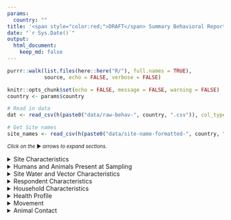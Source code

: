 ```yaml
---
params:
  country: ""
title: '<span style="color:red;">DRAFT</span> Summary Behavioral Report: `r params$country`'
date: "`r Sys.Date()`"
output:
  html_document:
    keep_md: false
---
```

```r
purrr::walk(list.files(here::here("R/"), full.names = TRUE),
            source, echo = FALSE, verbose = FALSE)

knitr::opts_chunk$set(echo = FALSE, message = FALSE, warning = FALSE)
country <- params$country

# Read in data
dat <- read_csv(h(paste0("data/raw-behav-", country, ".csv")), col_types = raw_specs)

# Get Site names
site_names <- read_csv(h(paste0("data/site-name-formatted-", country, ".csv")), col_types = cols())
```

<small>_Click on the_ ▶ _︎arrows to expand sections._</small>

<details>
<summary>Site Characteristics</summary>
```r
# Seasons
season_sites <- get_sum_table(dat, 
                              pretty_names = site_names, 
                              group_var = "season", 
                              factor_levels = c("Dry",
                                                "Wet"),
                              factor_lab = c("dry",
                                             "wet"),
                              table_lab="Sampling Season")


# human_density_impact
sites_human_density_impact <- get_sum_table(dat, 
                                            pretty_names = site_names, 
                                            group_var = "human_density_impact", 
                                            factor_levels = c("urban",
                                                              "peri-urban",
                                                              "rural",       
                                                              "low disturbance"), 
                                            table_lab="Human Density at Sampling Sites")


# disease_transmission_interfaces
sites_disease_transmission_interfaces <- get_sum_table(dat, 
                                                       pretty_names = site_names, 
                                                       group_var = "disease_transmission_interfaces", 
                                                       factor_levels = c("animal production",
                                                                         "crop production", 
                                                                         "dwellings and temporary settlements",
                                                                         "extractive industry",
                                                                         "market and value chain", 
                                                                         "natural areas", 
                                                                         "wildlife restaurant", 
                                                                         "human hospital",
                                                                         "zoos and sanctuaries",
                                                                         "outbreak investigation"), 
                                                       table_lab="Disease Transmission Interface at Sampling Sites",
                                                       asterisk = TRUE)


# veterinarian_care
sites_veterinarian_care <- get_sum_table(dat, 
                                         pretty_names = site_names, 
                                         group_var = "veterinarian_care", 
                                         factor_levels = c("yes",
                                                           "no",
                                                           "N/A"), 
                                         table_lab="Veterinarian Care at Sampling Sites")


# sampling_area_size
sites_sampling_area_size <- get_sum_table(dat, 
                                          pretty_names = site_names, 
                                          group_var = "sampling_area_size", 
                                          factor_levels = c("small <650 square meters",
                                                            "medium 650 - 3500 square meters",
                                                            "large 3500 – 7000 square meters",       
                                                            "extra large >7000 square meters",
                                                            "N/A"),
                                          table_lab="Size of Sampling Sites")

# Together
out <- bind_rows(season_sites, sites_human_density_impact, sites_disease_transmission_interfaces, sites_veterinarian_care, sites_sampling_area_size)

format_sum_table(out, footer = TRUE) 

```
</details>

<details>
<summary>Humans and Animals Present at Sampling</summary>
```r

# humans_present
humans_present_sites <- get_sum_table(dat, 
                                      pretty_names = site_names, 
                                      group_var = "humans_present", 
                                      factor_levels = c("none present",
                                                        "1-10",
                                                        "11-100",       
                                                        "101-1000",        
                                                        ">1000"), 
                                      table_lab="Humans Present at Sampling Sites")


# rodents_present
rodents_present_sites <- get_sum_table(dat, 
                                       pretty_names = site_names, 
                                       group_var = "rodents_present", 
                                       factor_levels = c("none present",
                                                         "1-10",
                                                         "11-100",       
                                                         "101-1000",        
                                                         ">1000"), 
                                       table_lab="Rodents Present at Sampling Sites")

# bats_present
bats_present_sites <- get_sum_table(dat, 
                                    pretty_names = site_names, 
                                    group_var = "bats_present", 
                                    factor_levels = c("none present",
                                                      "1-10",
                                                      "11-100",       
                                                      "101-1000",        
                                                      ">1000"), 
                                    table_lab="Bats Present at Sampling Sites")

# nhp_present
nhp_present_sites <- get_sum_table(dat, 
                                   pretty_names = site_names, 
                                   group_var = "nhp_present", 
                                   factor_levels = c("none present",
                                                     "1-10",
                                                     "11-100",       
                                                     "101-1000",        
                                                     ">1000"), 
                                   table_lab="Primates Present at Sampling Sites")

# birds_present
birds_present_sites <- get_sum_table(dat, 
                                     pretty_names = site_names, 
                                     group_var = "birds_present", 
                                     factor_levels = c("none present",
                                                       "1-10",
                                                       "11-100",       
                                                       "101-1000",        
                                                       ">1000"), 
                                     table_lab="Birds Present at Sampling Sites")

# carnivores_present
carnivores_present_sites <- get_sum_table(dat, 
                                          pretty_names = site_names, 
                                          group_var = "carnivores_present", 
                                          factor_levels = c("none present",
                                                            "1-10",
                                                            "11-100",       
                                                            "101-1000",        
                                                            ">1000"), 
                                          table_lab="Carnivores Present at Sampling Sites")

# ungulates_present
ungulates_present_sites <- get_sum_table(dat, 
                                         pretty_names = site_names, 
                                         group_var = "ungulates_present", 
                                         factor_levels = c("none present",
                                                           "1-10",
                                                           "11-100",       
                                                           "101-1000",        
                                                           ">1000"), 
                                         table_lab="Ungulates Present at Sampling Sites")

# pangolins_present
pangolins_present_sites <- get_sum_table(dat, 
                                         pretty_names = site_names, 
                                         group_var = "pangolins_present", 
                                         factor_levels = c("none present",
                                                           "1-10",
                                                           "11-100",       
                                                           "101-1000",        
                                                           ">1000"), 
                                         table_lab="Pangolins Present at Sampling Sites")


# poultry_present
poultry_present_sites <- get_sum_table(dat, 
                                       pretty_names = site_names, 
                                       group_var = "poultry_present", 
                                       factor_levels = c("none present",
                                                         "1-10",
                                                         "11-100",       
                                                         "101-1000",        
                                                         ">1000"), 
                                       table_lab="Poultry Present at Sampling Sites")


# goats_present
goats_present_sites <- get_sum_table(dat, 
                                     pretty_names = site_names, 
                                     group_var = "goats_present", 
                                     factor_levels = c("none present",
                                                       "1-10",
                                                       "11-100",       
                                                       "101-1000",        
                                                       ">1000"), 
                                     table_lab="Goats Present at Sampling Sites")

# camels_present
camels_present_sites <- get_sum_table(dat, 
                                      pretty_names = site_names, 
                                      group_var = "camels_present", 
                                      factor_levels = c("none present",
                                                        "1-10",
                                                        "11-100",       
                                                        "101-1000",        
                                                        ">1000"), 
                                      table_lab="Camels Present at Sampling Sites")


# swine_present
swine_present_sites <- get_sum_table(dat, 
                                     pretty_names = site_names, 
                                     group_var = "swine_present", 
                                     factor_levels = c("none present",
                                                       "1-10",
                                                       "11-100",       
                                                       "101-1000",        
                                                       ">1000"), 
                                     table_lab="Swine Present at Sampling Sites")


# cattle_present
cattle_present_sites <- get_sum_table(dat, 
                                      pretty_names = site_names, 
                                      group_var = "cattle_present", 
                                      factor_levels = c("none present",
                                                        "1-10",
                                                        "11-100",       
                                                        "101-1000",        
                                                        ">1000"), 
                                      table_lab="Cattle Present at Sampling Sites")


# dogs_present
dogs_present_sites <- get_sum_table(dat, 
                                    pretty_names = site_names, 
                                    group_var = "dogs_present", 
                                    factor_levels = c("none present",
                                                      "1-10",
                                                      "11-100",       
                                                      "101-1000",        
                                                      ">1000"), 
                                    table_lab="Dogs Present at Sampling Sites")


# cats_present
cats_present_sites <- get_sum_table(dat, 
                                    pretty_names = site_names, 
                                    group_var = "cats_present", 
                                    factor_levels = c("none present",
                                                      "1-10",
                                                      "11-100",       
                                                      "101-1000",        
                                                      ">1000"), 
                                    table_lab="Cats Present at Sampling Sites")


# Together
out <- bind_rows(humans_present_sites, rodents_present_sites, bats_present_sites,nhp_present_sites, birds_present_sites, carnivores_present_sites, ungulates_present_sites, pangolins_present_sites, poultry_present_sites, goats_present_sites, camels_present_sites, swine_present_sites, cattle_present_sites, dogs_present_sites, cats_present_sites)

format_sum_table(out, footer = FALSE) 

```
</details>

<details>
<summary>Site Water and Vector Characteristics</summary>
```r

# drinking_water_shared
sites_drinking_water_shared <- get_sum_table(dat, 
                                             pretty_names = site_names, 
                                             group_var = "drinking_water_shared", 
                                             factor_levels = c("yes",
                                                               "no",
                                                               "unknown"), 
                                             table_lab="Drinking Water Shared Between Animals and Humans at Sampling Sites")


# bathing_water_shared
sites_bathing_water_shared <- get_sum_table(dat, 
                                            pretty_names = site_names, 
                                            group_var = "bathing_water_shared", 
                                            factor_levels = c("yes",
                                                              "no",
                                                              "unknown"), 
                                            table_lab="Bathing Water Shared Between Animals and Humans at Sampling Sites")

# toilets_available
sites_toilets_available <- get_sum_table(dat, 
                                         pretty_names = site_names, 
                                         group_var = "toilets_available", 
                                         factor_levels = c("well maintained",
                                                           "not maintained",
                                                           "used",
                                                           "not used",
                                                           "none observed"), 
                                         table_lab="Toilets Available at Sampling Sites",
                                         asterisk = TRUE)

# drinking_water_source
sites_drinking_water_source <- get_sum_table(dat, 
                                             pretty_names = site_names, 
                                             group_var = "drinking_water_source_site", 
                                             factor_levels = c("fully unprotected: pond, uncovered well",
                                                               "rainwater harvesting, water trucking",
                                                               "fully protected: water network with taps, covered well",
                                                               "none observed"), 
                                             table_lab="Drinking Water Source at Sampling Sites",
                                             asterisk = TRUE)

#average_trip_to_water
sites_average_trip_to_water <- get_sum_table(dat, 
                                             pretty_names = site_names, 
                                             group_var = "average_trip_to_water", 
                                             factor_levels = c("<5 minutes walking",
                                                               "5-30 minutes walking",
                                                               ">30 minutes walking",
                                                               "N/A"),
                                             table_lab="Average Trip to Water Sampling Sites")


# insect_vectors
sites_insect_vectors <- get_sum_table(dat, 
                                      pretty_names = site_names, 
                                      group_var = "insect_vectors", 
                                      factor_levels = c("mosquito",
                                                        "sand",
                                                        "tsetse",       
                                                        "tick",        
                                                        "other",
                                                        "none observed"), 
                                      factor_lab = c("mosquito",
                                                     "sand fly",
                                                     "tsetse fly",
                                                     "tick",
                                                     "other",
                                                     "none observed"),
                                      table_lab="Insect Vectors at Sampling Sites",
                                      asterisk = TRUE)

# vector_control_measures
sites_vector_control <- get_sum_table(dat, 
                                      pretty_names = site_names, 
                                      group_var = "vector_control_measures", 
                                      factor_levels = c("yes",
                                                        "no"), 
                                      table_lab="Vector Control Measures Observed at Sampling Sites")


# community_engagement
community_engagement_sites <- get_sum_table(dat, 
                                            pretty_names = site_names, 
                                            group_var = "community_engagement", 
                                            factor_levels = c("yes",
                                                              "no",
                                                              "N/A"),
                                            factor_lab = c("yes",
                                                           "no",
                                                           "unknown"),
                                            table_lab="Community Engagement at Sampling Sites")


# Together
out <- bind_rows(sites_drinking_water_shared, sites_bathing_water_shared, sites_toilets_available, sites_drinking_water_source, sites_average_trip_to_water, sites_insect_vectors, sites_vector_control, community_engagement_sites)

format_sum_table(out, footer = TRUE) 

```
</details>

<details>
<summary>Respondent Characteristics</summary>
```r
# Gender
gender_table <- get_sum_table(dat, 
                              pretty_names = site_names, 
                              group_var = "gender", 
                              factor_levels = c("male", 
                                                "female", 
                                                "other"), 
                              table_lab = "Gender")

# Education
edu_table_participant <- get_sum_table(dat, 
                                       pretty_names = site_names, 
                                       group_var = "highest_education", 
                                       factor_levels = c("none", 
                                                         "primary school",
                                                         "secondary school",
                                                         "college/university/professional",
                                                         "missing"), 
                                       table_lab="Education (highest level completed)\nRespondent")

edu_table_mother <- get_sum_table(dat, 
                                  pretty_names = site_names, 
                                  group_var = "highest_education_mother", 
                                  factor_levels = c("none", 
                                                    "primary school", 
                                                    "secondary school", 
                                                    "college/university/professional", 
                                                    "missing"), 
                                  table_lab="Education (highest level completed)\nMother")

edu_table <- bind_rows(edu_table_participant, edu_table_mother)

# Time at location
time_table <- get_sum_table(dat, 
                            pretty_names = site_names, 
                            group_var = "length_lived", 
                            factor_levels = c("<1 month", 
                                              "1 month - 1 year", 
                                              ">1 - 5 years", 
                                              ">5 - 10 years", 
                                              ">10 years",
                                              "missing"), 
                            table_lab="Length of Time Living at Location")

# Job
job_table <- get_sum_table(dat, 
                           pretty_names = site_names, 
                           group_var = "job_position", 
                           factor_levels = c("manager/owner/foreman", 
                                             "worker", 
                                             "live and work at home independently", 
                                             "professional", 
                                             "other", 
                                             "missing"), 
                           table_lab="Job Posiition")

# Livelihood
liv_table_all <- get_sum_table(dat, 
                               pretty_names = site_names, 
                               group_var = "livelihoods",
                               factor_levels = c("extraction of minerals, gas, oil, timber",
                                                 "crop production",
                                                 "wildlife restaurant business" ,
                                                 "wild/exotic animal trade/market business",
                                                 "rancher/farmer animal production business",
                                                 "meat processing, slaughterhouse, abattoir",
                                                 "zoo/sanctuary animal health care",
                                                 "protected area worker",
                                                 "hunter/trapper/fisher",
                                                 "forager/gatherer/non-timber forest product collector",
                                                 "migrant laborer",
                                                 "nurse, doctor, traditional healer, community health worker",
                                                 "construction",
                                                 "homemaker",
                                                 "livestock/domestic animal/product trade",
                                                 "grocery (vegetables)", 
                                                 "non-wildlife restaurant business",
                                                 "non-animal business",
                                                 "student",
                                                 "unemployed",
                                                 "child",
                                                 "military",
                                                 "animal health provider/veterinarian",
                                                 "bat guano harvester",
                                                 "other",
                                                 "missing"),
                               table_lab="Livelihood Activities (past year)\nAll",
                               asterisk = TRUE)


liv_table_pri <- get_sum_table(dat,
                               pretty_names = site_names,
                               group_var = "primary_livelihood",
                               factor_levels = c("extraction of minerals, gas, oil, timber",
                                                 "crop production",
                                                 "wildlife restaurant business" ,
                                                 "wild/exotic animal trade/market business",
                                                 "rancher/farmer animal production business",
                                                 "meat processing, slaughterhouse, abattoir",
                                                 "zoo/sanctuary animal health care",
                                                 "protected area worker",
                                                 "hunter/trapper/fisher",
                                                 "forager/gatherer/non-timber forest product collector",
                                                 "migrant laborer",
                                                 "nurse, doctor, traditional healer, community health worker",
                                                 "construction",
                                                 "homemaker",
                                                 "livestock/domestic animal/product trade",
                                                 "grocery (vegetables)", 
                                                 "non-wildlife restaurant business",
                                                 "non-animal business",
                                                 "student",
                                                 "unemployed",
                                                 "child",
                                                 "military",
                                                 "animal health provider/veterinarian",
                                                 "bat guano harvester",
                                                 "other",
                                                 "missing"),
                               table_lab="Livelihood Activities (past year)\nPrimary")

liv_table <- bind_rows(liv_table_all, liv_table_pri)

# Age (run separate because calculating %tiles)
age_total <-  suppressWarnings( dat %>%
                                  mutate(age = floor(as.numeric(age))) %>%
                                  summarise(Mean = mean(age, na.rm = TRUE), 
                                            Minimum = min(age, na.rm = TRUE), 
                                            `First Quartile` = quantile(age, 0.25, na.rm = TRUE), 
                                            Median = median(age, na.rm = TRUE), 
                                            `Third Quartile` = quantile(age, 0.75, na.rm = TRUE), 
                                            Maximum = max(age, na.rm = TRUE)) %>%
                                  gather() %>%
                                  mutate(Aggregate = round(value, 0)) %>%
                                  select(-value) 
)


age_table <- dat %>%
  mutate(age = floor(as.numeric(age))) %>%
  group_by(concurrent_sampling_site) %>%
  summarise(Mean = mean(age, na.rm = TRUE),
            Minimum = min(age, na.rm = TRUE),
            `First Quartile` = quantile(age, 0.25, na.rm = TRUE),
            Median = median(age, na.rm = TRUE),
            `Third Quartile` = quantile(age, 0.75, na.rm = TRUE),
            Maximum = max(age, na.rm = TRUE)) %>%
  t() %>%
  as.data.frame() %>%
  header_true() %>%
  as_tibble() %>%
  mutate_if(is.factor, function(x) round(as.numeric(as.character(x)), 0)) %>%
  left_join(age_total, by = c("rowname"="key")) %>%
  mutate_if(is.numeric, as.character) %>%
  rename_at(site_names$old, function(x) site_names$new[site_names$old == x]) %>%
  rename(` ` = rowname) %>%
  select(` `, site_names$new)

age_table_h <- age_table[1,] %>%
  mutate_all(function(x)"") %>%
  mutate(` ` = "Age")
age_table <- bind_rows(age_table_h, age_table)

# Together
out <- bind_rows(gender_table, age_table, edu_table, time_table, job_table, liv_table)

format_sum_table(out, footer = TRUE) 
```
</details>

<details>
<summary>Household Characteristics</summary>
```r
# Dwelling type
dwell_table <- get_sum_table(dat, 
                             pretty_names = site_names, 
                             group_var = "dwelling_permanent_structure",
                             factor_levels = c("yes", 
                                               "no",
                                               "missing"), 
                             factor_lab  = c("permanent structure", 
                                             "temporary settlement",
                                             "missing"),  
                             table_lab="Dwelling Type")

# Water source
water_table <- get_sum_table(dat, 
                             pretty_names = site_names, 
                             group_var = "drinking_water_source",
                             factor_levels = c("piped in water/water taps", 
                                               "covered well", 
                                               "uncovered well/pond/river", 
                                               "water truck/rainwater harvest", 
                                               "other", 
                                               "missing",
                                               "missing"),  
                             table_lab="Source(s) of Water", asterisk = TRUE)

# Water treated
treat_table <- get_sum_table(dat, 
                             pretty_names = site_names, 
                             group_var = "water_treated", 
                             factor_levels = c("yes", 
                                               "no", 
                                               "missing"),  
                             table_lab="Is Water Treated")

# Water treatment method
treat_method_table <-  get_sum_table(dat,
                                     pretty_names = site_names, 
                                     group_var = "water_treatment",
                                     factor_levels = c("boil", 
                                                       "filter",
                                                       "add chlorine or bleach", 
                                                       "solar disinfection", 
                                                       "other",
                                                       "N/A",
                                                       "missing"),  
                                     table_lab="How is Water Treated",
                                     asterisk = TRUE)

# Drinking water used by animals
water_shared_table <- get_sum_table(dat,
                                    pretty_names = site_names,
                                    group_var = "water_used_by_animals",
                                    factor_levels = c("yes",
                                                      "no",
                                                      "missing"),
                                    table_lab = "Drinking Water Source Used by Animals")

# Human waste
waste_table <-  get_sum_table(dat, 
                              pretty_names = site_names, 
                              group_var = "dedicated_location_for_waste",
                              factor_levels = c("yes", 
                                                "no", 
                                                "missing"),  
                              table_lab="Dedicated Location for Human Waste in Dwelling")

# Food
food_table <-  get_sum_table(dat, 
                             pretty_names = site_names, 
                             group_var = "food_storage_containers",
                             factor_levels = c("yes, with covers", 
                                               "yes, without covers", 
                                               "no", 
                                               "missing",
                                               "missing"),  
                             table_lab="Containers for Food Storage in Household",
                             asterisk = TRUE)

# Occupants
occ_total <- dat %>%
  summarize(`Number of Children in Household (average)` = mean(children_in_dwelling, na.rm = TRUE),
            `Number of Males in Household (average)` = mean(males_in_dwelling, na.rm = TRUE),
            `Number of People Living in Dwelling (average)` = mean(people_in_dwelling, na.rm = TRUE),
            `Number of Rooms in Dwelling (average)` = mean(rooms_in_dwelling, na.rm = TRUE),
            `Crowding Index (people per room; average)` = mean(crowding_index, na.rm = TRUE)) %>%
  gather() %>%
  mutate(Aggregate = ifelse(is.nan(value), "--", round(value, 1))) %>%
  select(-value)

occ_table <- dat %>%
  group_by(concurrent_sampling_site) %>%
  summarize(`Number of People Living in Dwelling (average)` = mean(people_in_dwelling, na.rm = TRUE),
            `Number of Rooms in Dwelling (average)` = mean(rooms_in_dwelling, na.rm = TRUE),
            `Crowding Index (people per room; average)` = mean(crowding_index, na.rm = TRUE),
            `Number of Children in Household (average)` = mean(children_in_dwelling, na.rm = TRUE),
            `Number of Males in Household (average)` = mean(males_in_dwelling, na.rm = TRUE)) %>%
  t() %>%
  as.data.frame() %>%
  header_true() %>%
  as_tibble() %>%
  mutate_if(is.factor, function(x) round(as.numeric(as.character(x)), 1) %>% replace_na("--")) %>%
  left_join(occ_total, by = c("rowname"="key")) %>%
  mutate_if(is.numeric, as.character) %>%
  rename_at(site_names$old, function(x) site_names$new[site_names$old == x]) %>%
  rename(` ` = rowname) %>%
  select(` `, site_names$new) 


occ_table_h <- occ_table[1,] %>%
  mutate_all(function(x)"") %>%
  mutate(` ` = "Household Occupants")
occ_table <- bind_rows(occ_table_h, occ_table)

# Together 
out <- bind_rows(occ_table, dwell_table, water_table, treat_table, treat_method_table, waste_table, water_shared_table, food_table)
format_sum_table(out, footer = TRUE) 
```
</details>

<details>
<summary>Health Profile</summary>
```r
m_treat_table <- get_sum_table(dat, 
                               pretty_names = site_names, 
                               group_var = "treatment", 
                               factor_levels = c("clinic/health center",
                                                 "hospital", 
                                                 "mobile clinic", 
                                                 "community health worker",
                                                 "traditional healer",
                                                 "dispensary or pharmacy",
                                                 "missing"),  
                               table_lab="Location of Treatment for Medical Problems",
                               asterisk = TRUE)

m_treat_table_2 <- get_sum_table(dat, 
                                 pretty_names = site_names, 
                                 group_var = "treatment_specific", 
                                 factor_levels = c("clinic, hospital, or community health worker only", 
                                                   "traditional healer only", 
                                                   "dispensary or pharmacy only",
                                                   "multiple sources", 
                                                   "missing"),
                                 table_lab="Specific Location of Treatment for Medical Problems")

#had_symptoms_in_year
symp_year_table <- get_sum_table(dat, 
                                 pretty_names = site_names, 
                                 group_var = "had_symptoms_in_last_year",
                                 factor_levels = c("yes",
                                                   "no",
                                                   "missing"),
                                 table_lab = "Had Unusual Illness, Symptoms (past year)")

symp_year_table2 <- get_sum_table(dat, 
                                  pretty_names = site_names, 
                                  group_var = "symptoms_in_last_year",
                                  factor_levels = c("fever with headache and severe fatigue or weakness (encephalitis)",
                                                    "fever with cough and shortness of breath or difficulty breathing (SARI)",
                                                    "fever with muscle aches, cough, or sore throat (ILI)",
                                                    "fever with bleeding or bruising not related to injury (hemorrhagic fever)",
                                                    "fever with diarrhea or vomiting",
                                                    "fever with rash",
                                                    "persistent rash or sores on skin",
                                                    "ear problem",
                                                    "lips",
                                                    "pains" ,
                                                    "other",
                                                    "N/A",
                                                    "missing"),
                                  table_lab = "Specific Symptoms",
                                  asterisk = TRUE)

cause_table <- get_sum_table(dat,
                             pretty_names = site_names, 
                             group_var = "sickness_cause", 
                             factor_levels = c("contact with sick people",
                                               "contact with wild animals",
                                               "contact with other animals",
                                               "contact with a corpse/dead body",
                                               "bad food or water",
                                               "bad spirits/witchcraft",
                                               "wound or injury",
                                               "I don't know",
                                               "work load",
                                               "riding a motorcycle",
                                               "pain",
                                               "other",
                                               "N/A",
                                               "missing"),
                             table_lab = "Perception of Cause of Sickness", 
                             asterisk = TRUE)

sym_other_table <- get_sum_table(dat, 
                                 pretty_names = site_names, 
                                 group_var = "had_symptoms_in_last_year_other_people", 
                                 factor_levels = c("yes", 
                                                   "no",
                                                   "missing"),
                                 table_lab = "Other(s) in Household had Symptoms (past year)", 
                                 asterisk = FALSE)

sym_other_table2 <- get_sum_table(dat,
                                  pretty_names = site_names,
                                  group_var = "symptoms_in_last_year_other_people",
                                  factor_levels  = c("fever with headache and severe fatigue or weakness (encephalitis)",
                                                     "fever with cough and shortness of breath or difficulty breathing (SARI)",
                                                     "fever with muscle aches, cough, or sore throat (ILI)",
                                                     "fever with bleeding or bruising not related to injury (hemorrhagic fever)",
                                                     "fever with diarrhea or vomiting",
                                                     "fever with rash",
                                                     "persistent rash or sores on skin",
                                                     "other",
                                                     "N/A",
                                                     "missing",
                                                     "missing"),
                                  table_lab = "Other Person(s) Specific Symptoms", 
                                  asterisk = TRUE)

died_table <- get_sum_table(dat, 
                            pretty_names = site_names, 
                            group_var = "illness_death",
                            factor_levels = c("yes",
                                              "no", 
                                              "N/A",
                                              "missing"), 
                            table_lab = "Other Person(s) Died from Illness")

# Together 
out <- bind_rows(m_treat_table, m_treat_table_2, symp_year_table, symp_year_table2, cause_table, sym_other_table, sym_other_table2, died_table)

format_sum_table(out, footer = TRUE) 
```
</details>

<details>
<summary>Movement</summary>
```r
movement_table <- get_sum_table(dat, 
                                pretty_names = site_names, 
                                group_var = "travelled", 
                                factor_levels = c("yes",
                                                  "no", 
                                                  "missing",
                                                  "missing"),  
                                table_lab="Travelled (past year)")

movement_table_2 <- get_sum_table(dat,
                                  pretty_names = site_names,
                                  group_var = "travel_reason",
                                  factor_levels = c("work",
                                                    "visit family",
                                                    "moved",
                                                    "religious reasons",
                                                    "holiday/vacation",
                                                    "go to hospital/seek medical care",
                                                    "go to market",
                                                    "other",
                                                    "N/A",
                                                    "missing"),
                                  table_lab = "Reasons for Travel",
                                  asterisk = TRUE)


# Together 
out <- bind_rows(movement_table, movement_table_2)

format_sum_table(out, footer = TRUE) 
```
</details>

<details>
<summary>Animal Contact</summary>
```r
# Scratched/bitten action
act_table <- get_sum_table(dat,
                           pretty_names = site_names, 
                           group_var = "scratched_bitten_action",
                           factor_levels = c("treated",
                                             "untreated",
                                             "N/A", "missing"),
                           table_lab = "Action Taken Last Time Scratched, Bitten or Cut While Butchering or Slaughtering")

act_table2 <- get_sum_table(dat,
                            pretty_names = site_names, 
                            group_var = "scratched_bitten_action_specific",
                            factor_levels = c("let someone else take over", 
                                              "wash wound with soap and water", 
                                              "rinse wound with water", 
                                              "bandage wound", 
                                              "visit doctor",  
                                              "nothing - kept working", 
                                              "never butcher or slaughter", 
                                              "N/A", 
                                              "missing"),
                            table_lab = "Specific Actions Taken Last Time Scratched, Bitten or Cut While Butchering or Slaughtering",
                            asterisk = TRUE)

# risk_open_wound
risk_table <- get_sum_table(dat, 
                            pretty_names = site_names, 
                            group_var = "risk_open_wound",
                            factor_levels = c("yes", 
                                              "no",
                                              "don't know",
                                              "other",
                                              "missing", 
                                              "N/A" ),  
                            table_lab = "Risks Associated when Slaughtering or Butchering with Open Wound")

# Risk_open_wound2
risk_table2 <- get_sum_table(dat, 
                             pretty_names = site_names, 
                             group_var = "risk_open_wound_specific",
                             factor_levels = c("there are risks, but I don't know what they are", 
                                               "it can make you sick", 
                                               "it can poison you", 
                                               "it can infect you with a disease", 
                                               "other",
                                               "N/A",
                                               "missing"),
                             table_lab = "Specific Risks Associated when Slaughtering or Butchering with Open Wound",
                             asterisk = TRUE)

worried_table <- get_sum_table(dat, pretty_names = site_names, group_var = "worried_about_disease",
                               factor_levels = c("yes",
                                                 "no",
                                                 "missing"),
                               table_lab="Worried about Diseases in Live Animals in Market",
                               asterisk = FALSE)

dat$contact_all[is.na(dat$contact_all)] = "N/A"
contact_table <- get_sum_table(dat, 
                               pretty_names = site_names, 
                               group_var = "contact_all", 
                               factor_levels = c("bats", 
                                                 "birds",
                                                 "camels",
                                                 "carnivores",
                                                 "cats",
                                                 "cattle",
                                                 "dogs",
                                                 "goats/sheep",
                                                 "pangolins",
                                                 "poultry",
                                                 "primates",
                                                 "rodents",
                                                 "swine",
                                                 "ungulates",
                                                 "N/A"),
                               factor_lab = c("bats",
                                              "birds",
                                              "camels",
                                              "carnivores",
                                              "cats",
                                              "cattle",
                                              "dogs",
                                              "goats/sheep",
                                              "pangolins",
                                              "poultry",
                                              "primates",
                                              "rodents",
                                              "swine",
                                              "ungulates",
                                              "no taxa contact"),
                               table_lab = "Taxa Contact (past year)", 
                               asterisk = TRUE)

# Together 
out <- bind_rows(act_table, act_table2, risk_table, risk_table2, worried_table, contact_table)

format_sum_table(out, footer = TRUE) 

```
</details>
